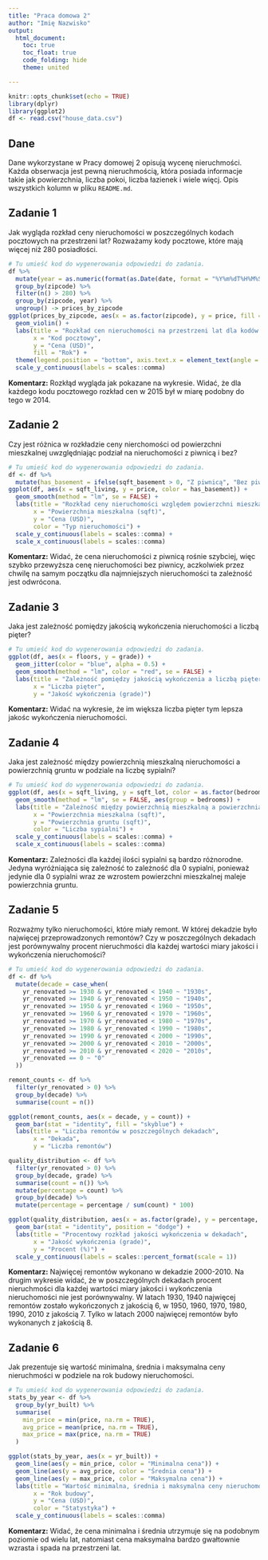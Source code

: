 ---
title: "Praca domowa 2"
author: "Imię Nazwisko"
output: 
  html_document:
    toc: true
    toc_float: true
    code_folding: hide
    theme: united

---

```{r setup, include=FALSE}
knitr::opts_chunk$set(echo = TRUE)
library(dplyr)
library(ggplot2)
df <- read.csv("house_data.csv")
```

## Dane 
Dane wykorzystane w Pracy domowej 2 opisują wycenę nieruchmości. Każda obserwacja jest pewną nieruchmością, która posiada informacje takie jak powierzchnia, liczba pokoi, liczba łazienek i wiele więcj. Opis wszystkich kolumn w pliku `README.md`.


## Zadanie 1

Jak wygląda rozkład ceny nieruchomości w poszczególnych kodach pocztowych na przestrzeni lat? Rozważamy kody pocztowe, które mają więcej niż 280 posiadłości.

```{r zadanie 1, message=FALSE}

# Tu umieść kod do wygenerowania odpowiedzi do zadania.
df %>%
  mutate(year = as.numeric(format(as.Date(date, format = "%Y%m%dT%H%M%S"), "%Y"))) %>%
  group_by(zipcode) %>%
  filter(n() > 280) %>%
  group_by(zipcode, year) %>%
  ungroup() -> prices_by_zipcode
ggplot(prices_by_zipcode, aes(x = as.factor(zipcode), y = price, fill = as.factor(year))) +
  geom_violin() +
  labs(title = "Rozkład cen nieruchomości na przestrzeni lat dla kodów pocztowych",
       x = "Kod pocztowy",
       y = "Cena (USD)",
       fill = "Rok") +
  theme(legend.position = "bottom", axis.text.x = element_text(angle = 45)) +
  scale_y_continuous(labels = scales::comma)

```

**Komentarz:**
Rozkłąd wygląda jak pokazane na wykresie. Widać, że dla każdego kodu pocztowego rozkład cen w 2015 był w miarę podobny do tego w 2014.

## Zadanie 2

Czy jest różnica w rozkładzie ceny nierchomości od powierzchni mieszkalnej uwzględniając podział na nieruchomości z piwnicą i bez?

```{r zadanie 2, message=FALSE}

# Tu umieść kod do wygenerowania odpowiedzi do zadania.
df <- df %>%
  mutate(has_basement = ifelse(sqft_basement > 0, "Z piwnicą", "Bez piwnicy"))
ggplot(df, aes(x = sqft_living, y = price, color = has_basement)) +
  geom_smooth(method = "lm", se = FALSE) +
  labs(title = "Rozkład ceny nieruchomości względem powierzchni mieszkalnej",
       x = "Powierzchnia mieszkalna (sqft)",
       y = "Cena (USD)",
       color = "Typ nieruchomości") +
  scale_y_continuous(labels = scales::comma) +
  scale_x_continuous(labels = scales::comma)

```

**Komentarz:**
Widać, że cena nieruchomości z piwnicą rośnie szybciej, więc szybko przewyższa cenę nieruchomości bez piwnicy, aczkolwiek przez chwilę na samym początku dla najmniejszych nieruchomości ta zależność jest odwrócona.

## Zadanie 3

Jaka jest zależność pomiędzy jakością wykończenia nieruchomości a liczbą pięter? 

```{r zadanie 3, message=FALSE}

# Tu umieść kod do wygenerowania odpowiedzi do zadania.
ggplot(df, aes(x = floors, y = grade)) +
  geom_jitter(color = "blue", alpha = 0.5) +
  geom_smooth(method = "lm", color = "red", se = FALSE) +
  labs(title = "Zależność pomiędzy jakością wykończenia a liczbą pięter",
       x = "Liczba pięter",
       y = "Jakość wykończenia (grade)")

```

**Komentarz:**
Widać na wykresie, że im większa liczba pięter tym lepsza jakośc wykończenia nieruchomości.

## Zadanie 4
Jaka jest zależność między powierzchnią mieszkalną nieruchomości a powierzchnią gruntu w podziale na liczbę sypialni?

```{r zadanie 4, message=FALSE}

# Tu umieść kod do wygenerowania odpowiedzi do zadania.
ggplot(df, aes(x = sqft_living, y = sqft_lot, color = as.factor(bedrooms))) +
  geom_smooth(method = "lm", se = FALSE, aes(group = bedrooms)) +
  labs(title = "Zależność między powierzchnią mieszkalną a powierzchnią gruntu",
       x = "Powierzchnia mieszkalna (sqft)",
       y = "Powierzchnia gruntu (sqft)",
       color = "Liczba sypialni") +
  scale_y_continuous(labels = scales::comma) +
  scale_x_continuous(labels = scales::comma)

```

**Komentarz:**
Zależności dla każdej ilości sypialni są bardzo różnorodne. Jedyna wyróżniająca się zależność to zależność dla 0 sypialni, ponieważ jedynie dla 0 sypialni wraz ze wzrostem powierzchni mieszkalnej maleje powierzchnia gruntu.

## Zadanie 5
Rozważmy tylko nieruchomości, które miały remont. W której dekadzie było najwięcej przeprowadzonych remontów? Czy w poszczególnych dekadach jest porównywalny procent nieruchmości dla każdej wartości miary jakości i wykończenia nieruchomości?

```{r zadanie 5, message=FALSE}

# Tu umieść kod do wygenerowania odpowiedzi do zadania.
df <- df %>%
  mutate(decade = case_when(
    yr_renovated >= 1930 & yr_renovated < 1940 ~ "1930s",
    yr_renovated >= 1940 & yr_renovated < 1950 ~ "1940s",
    yr_renovated >= 1950 & yr_renovated < 1960 ~ "1950s",
    yr_renovated >= 1960 & yr_renovated < 1970 ~ "1960s",
    yr_renovated >= 1970 & yr_renovated < 1980 ~ "1970s",
    yr_renovated >= 1980 & yr_renovated < 1990 ~ "1980s",
    yr_renovated >= 1990 & yr_renovated < 2000 ~ "1990s",
    yr_renovated >= 2000 & yr_renovated < 2010 ~ "2000s",
    yr_renovated >= 2010 & yr_renovated < 2020 ~ "2010s",
    yr_renovated == 0 ~ "0"
  ))

remont_counts <- df %>%
  filter(yr_renovated > 0) %>%
  group_by(decade) %>%
  summarise(count = n())

ggplot(remont_counts, aes(x = decade, y = count)) +
  geom_bar(stat = "identity", fill = "skyblue") +
  labs(title = "Liczba remontów w poszczególnych dekadach",
       x = "Dekada",
       y = "Liczba remontów")

quality_distribution <- df %>%
  filter(yr_renovated > 0) %>%
  group_by(decade, grade) %>%
  summarise(count = n()) %>%
  mutate(percentage = count) %>% 
  group_by(decade) %>% 
  mutate(percentage = percentage / sum(count) * 100)

ggplot(quality_distribution, aes(x = as.factor(grade), y = percentage, fill = decade)) +
  geom_bar(stat = "identity", position = "dodge") +
  labs(title = "Procentowy rozkład jakości wykończenia w dekadach",
       x = "Jakość wykończenia (grade)",
       y = "Procent (%)") +
  scale_y_continuous(labels = scales::percent_format(scale = 1))

```

**Komentarz:**
Najwięcej remontów wykonano w dekadzie 2000-2010. Na drugim wykresie widać, że w poszczególnych dekadach procent nieruchmości dla każdej wartości miary jakości i wykończenia nieruchomości nie jest porównywalny. W latach 1930, 1940 najwięcej remontów zostało wykończonych z jakością 6, w 1950, 1960, 1970, 1980, 1990, 2010 z jakością 7. Tylko w latach 2000 najwięcej remontów było wykonanych z jakością 8.


## Zadanie 6

Jak prezentuje się wartość minimalna, średnia i maksymalna ceny nieruchmości w podziele na rok budowy nieruchomości.

```{r zadanie 6, message=FALSE}

# Tu umieść kod do wygenerowania odpowiedzi do zadania.
stats_by_year <- df %>%
  group_by(yr_built) %>%
  summarise(
    min_price = min(price, na.rm = TRUE),
    avg_price = mean(price, na.rm = TRUE),
    max_price = max(price, na.rm = TRUE)
  )

ggplot(stats_by_year, aes(x = yr_built)) +
  geom_line(aes(y = min_price, color = "Minimalna cena")) +
  geom_line(aes(y = avg_price, color = "Średnia cena")) +
  geom_line(aes(y = max_price, color = "Maksymalna cena")) +
  labs(title = "Wartość minimalna, średnia i maksymalna ceny nieruchomości w podziale na rok budowy",
       x = "Rok budowy",
       y = "Cena (USD)",
       color = "Statystyka") +
  scale_y_continuous(labels = scales::comma)

```

**Komentarz:**
Widać, że cena minimalna i średnia utrzymuje się na podobnym poziomie od wielu lat, natomiast cena maksymalna bardzo gwałtownie wzrasta i spada na przestrzeni lat.